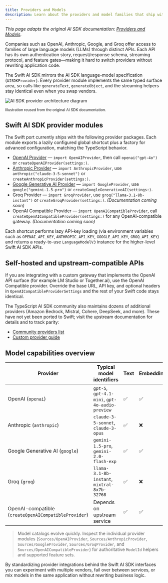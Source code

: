 ```yaml
---
title: Providers and Models
description: Learn about the providers and model families that ship with the Swift AI SDK.
---
```


_This page adapts the original AI SDK documentation: [Providers and Models](https://ai-sdk.dev/docs/foundations/providers-and-models)._ 

Companies such as OpenAI, Anthropic, Google, and Groq offer access to families of large language models (LLMs) through distinct APIs. Each API has its own authentication story, request/response schema, streaming protocol, and feature gates—making it hard to switch providers without rewriting application code.

The Swift AI SDK mirrors the AI SDK language-model specification (`AISDKProvider`). Every provider module implements the same typed surface area, so calls like `generateText`, `generateObject`, and the streaming helpers stay identical even when you swap vendors.

<picture>
  <source
    srcset="https://ai-sdk.dev/images/ai-sdk-diagram-dark.png"
    media="(prefers-color-scheme: dark)"
  />
  <img
    src="https://ai-sdk.dev/images/ai-sdk-diagram.png"
    alt="AI SDK provider architecture diagram"
  />
</picture>

<small>Illustration reused from the original AI SDK documentation.</small>

## Swift AI SDK provider modules

The Swift port currently ships with the following provider packages. Each module exports a lazily configured global shortcut plus a factory for advanced configuration, matching the TypeScript behavior.

- [OpenAI Provider](/providers/openai) — `import OpenAIProvider`, then call `openai("gpt-4o")` or `createOpenAIProvider(settings:)`.
- [Anthropic Provider](/providers/anthropic) — `import AnthropicProvider`, use `anthropic("claude-3-5-sonnet")` or `createAnthropicProvider(settings:)`.
- [Google Generative AI Provider](/providers/google-generative-ai) — `import GoogleProvider`, use `google("gemini-1.5-pro")` or `createGoogleGenerativeAI(settings:)`.
- Groq Provider — `import GroqProvider`, use `groq("llama-3.1-8b-instant")` or `createGroqProvider(settings:)`. _(Documentation coming soon)_
- OpenAI Compatible Provider — `import OpenAICompatibleProvider`, call `createOpenAICompatibleProvider(settings:)` for any OpenAI-compatible gateway. _(Documentation coming soon)_

Each shortcut performs lazy API-key loading (via environment variables such as `OPENAI_API_KEY`, `ANTHROPIC_API_KEY`, `GOOGLE_API_KEY`, `GROQ_API_KEY`) and returns a ready-to-use `LanguageModelV3` instance for the higher-level Swift AI SDK APIs.

## Self-hosted and upstream-compatible APIs

If you are integrating with a custom gateway that implements the OpenAI API surface (for example LM Studio or Together.ai), use the OpenAI Compatible provider. Override the base URL, API key, and optional headers in `OpenAICompatibleProviderSettings` and the rest of your Swift code stays identical.

The TypeScript AI SDK community also maintains dozens of additional providers (Amazon Bedrock, Mistral, Cohere, DeepSeek, and more). These have not yet been ported to Swift; visit the upstream documentation for details and to track parity:

- [Community providers list](https://ai-sdk.dev/providers/community-providers)
- [Custom provider guide](https://ai-sdk.dev/providers/community-providers/custom-providers)

## Model capabilities overview

| Provider | Typical model identifiers | Text | Embeddings | Images | Audio |
| --- | --- | --- | --- | --- | --- |
| OpenAI (`openai`) | `gpt-5`, `gpt-4.1-mini`, `gpt-4o-audio-preview` | ✅ | ✅ | ✅ | ✅ |
| Anthropic (`anthropic`) | `claude-3-5-sonnet`, `claude-3-opus` | ✅ | ❌ | ❌ | ❌ |
| Google Generative AI (`google`) | `gemini-1.5-pro`, `gemini-2.0-flash-exp` | ✅ | ✅ | ✅ | ❌ |
| Groq (`groq`) | `llama-3.1-8b-instant`, `mixtral-8x7b-32768` | ✅ | ❌ | ❌ | ✅ (transcription) |
| OpenAI-compatible (`createOpenAICompatibleProvider`) | Depends on upstream service | ✅ | ✅ | ✅ | ✅ |

> Model catalogs evolve quickly. Inspect the individual provider modules (`Sources/OpenAIProvider`, `Sources/AnthropicProvider`, `Sources/GoogleProvider`, `Sources/GroqProvider`, and `Sources/OpenAICompatibleProvider`) for authoritative `ModelId` helpers and supported feature sets.

By standardizing provider integrations behind the Swift AI SDK interfaces you can experiment with multiple vendors, fail over between services, or mix models in the same application without rewriting business logic.
